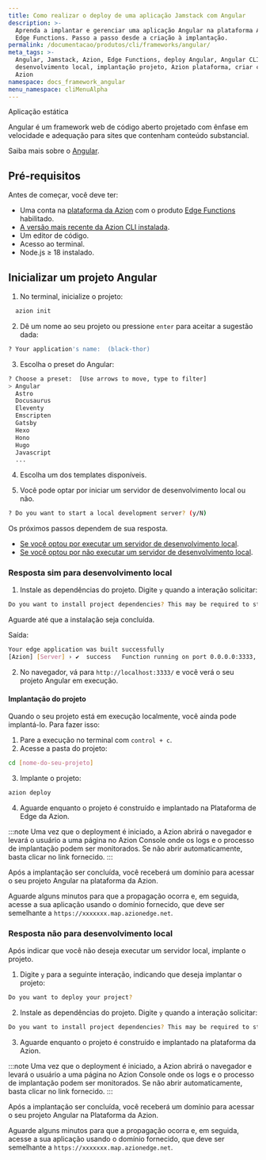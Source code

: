 ```yaml
---
title: Como realizar o deploy de uma aplicação Jamstack com Angular
description: >-
  Aprenda a implantar e gerenciar uma aplicação Angular na plataforma Azion com
  Edge Functions. Passo a passo desde a criação à implantação.
permalink: /documentacao/produtos/cli/frameworks/angular/
meta_tags: >-
  Angular, Jamstack, Azion, Edge Functions, deploy Angular, Angular CLI,
  desenvolvimento local, implantação projeto, Azion plataforma, criar conta
  Azion
namespace: docs_framework_angular
menu_namespace: cliMenuAlpha
---
```



<Tag severity="info" client:only="vue">
  Aplicação estática
</Tag>

Angular é um framework web de código aberto projetado com ênfase em velocidade e adequação para sites que contenham conteúdo substancial.

Saiba mais sobre o [Angular](https://angular.io/docs).

## Pré-requisitos

Antes de começar, você deve ter:

- Uma conta na [plataforma da Azion](/pt-br/documentacao/produtos/contas/criar-uma-conta/) com o produto [Edge Functions](/pt-br/documentacao/produtos/build/edge-application/edge-functions/) habilitado.
- [A versão mais recente da Azion CLI instalada](/pt-br/documentacao/produtos/azion-cli/visao-geral/).
- Um editor de código.
- Acesso ao terminal.
- Node.js ≥ 18 instalado.

## Inicializar um projeto Angular

1. No terminal, inicialize o projeto:

```sh 
  azion init
```

2. Dê um nome ao seu projeto ou pressione `enter` para aceitar a sugestão dada:

```sh 
? Your application's name:  (black-thor) 
```

3. Escolha o preset do Angular: 

```sh 
? Choose a preset:  [Use arrows to move, type to filter]
> Angular
  Astro
  Docusaurus
  Eleventy
  Emscripten
  Gatsby
  Hexo
  Hono
  Hugo
  Javascript
  ...
```

4. Escolha um dos templates disponíveis.

5. Você pode optar por iniciar um servidor de desenvolvimento local ou não.

```sh 
? Do you want to start a local development server? (y/N) 
```

Os próximos passos dependem de sua resposta.

- [Se você optou por executar um servidor de desenvolvimento local](#resposta-sim-para-desenvolvimento-local).
- [Se você optou por não executar um servidor de desenvolvimento local](#resposta-nao-para-desenvolvimento-local).

### Resposta sim para desenvolvimento local

1. Instale as dependências do projeto. Digite `y` quando a interação solicitar:

```sh 
Do you want to install project dependencies? This may be required to start local development server (y/N)
```

Aguarde até que a instalação seja concluída.

Saída:

```sh
Your edge application was built successfully
[Azion] [Server] › ✔  success   Function running on port 0.0.0.0:3333, url: http://localhost:3333
```

2. No navegador, vá para `http://localhost:3333/` e você verá o seu projeto Angular em execução.

#### Implantação do projeto

Quando o seu projeto está em execução localmente, você ainda pode implantá-lo. Para fazer isso:

1. Pare a execução no terminal com `control + c`. 
2. Acesse a pasta do projeto:

```sh
cd [nome-do-seu-projeto] 
```

3. Implante o projeto: 

```sh
azion deploy
```

4. Aguarde enquanto o projeto é construído e implantado na Plataforma de Edge da Azion.

:::note 
Uma vez que o deployment é iniciado, a Azion abrirá o navegador e levará o usuário a uma página no Azion Console onde os logs e o processo de implantação podem ser monitorados. Se não abrir automaticamente, basta clicar no link fornecido.
::: 

Após a implantação ser concluída, você receberá um domínio para acessar o seu projeto Angular na plataforma da Azion.

Aguarde alguns minutos para que a propagação ocorra e, em seguida, acesse a sua aplicação usando o domínio fornecido, que deve ser semelhante a `https://xxxxxxx.map.azionedge.net`.

### Resposta não para desenvolvimento local

Após indicar que você não deseja executar um servidor local, implante o projeto.

1. Digite `y` para a seguinte interação, indicando que deseja implantar o projeto:

```sh
Do you want to deploy your project?
```

2. Instale as dependências do projeto. Digite `y` quando a interação solicitar:

```sh 
Do you want to install project dependencies? This may be required to start local development server (y/N)
```

3. Aguarde enquanto o projeto é construído e implantado na plataforma da Azion.

:::note 
Uma vez que o deployment é iniciado, a Azion abrirá o navegador e levará o usuário a uma página no Azion Console onde os logs e o processo de implantação podem ser monitorados. Se não abrir automaticamente, basta clicar no link fornecido.
::: 

Após a implantação ser concluída, você receberá um domínio para acessar o seu projeto Angular na Plataforma da Azion.

Aguarde alguns minutos para que a propagação ocorra e, em seguida, acesse a sua aplicação usando o domínio fornecido, que deve ser semelhante a `https://xxxxxxx.map.azionedge.net`.
